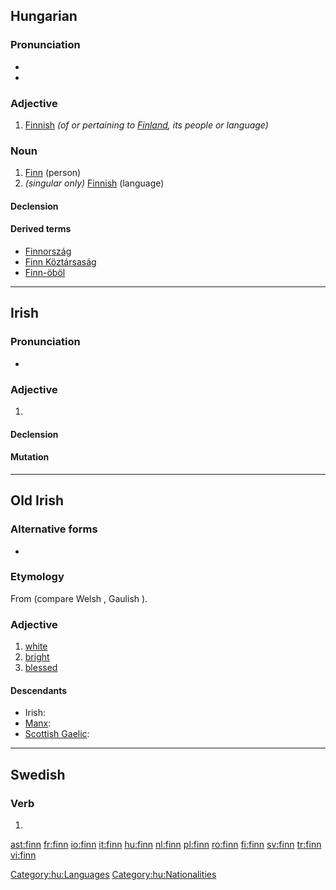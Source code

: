 {{also|Finn|fínn}}
==Hungarian==

===Pronunciation===
* {{IPA|/ˈfinː/|lang=hu}}
* {{hyphenation|finn}}

===Adjective===
{{hu-adj|-}}

# [[Finnish]] ''(of or pertaining to [[Finland]], its people or language)''

===Noun===
{{hu-noun|ek}}

# [[Finn]] (person)
# ''(singular only)'' [[Finnish]] (language)

====Declension====
{{hu-decl-ek|fi|nn}}{{hu-pos-etek|finn|j|jei}}

====Derived terms====
* [[Finnország]]
* [[Finn Köztársaság]]
* [[Finn-öböl]]

[[Category:hu:Languages]]
[[Category:hu:Nationalities]]

----

==Irish==

===Pronunciation===
* {{IPA|[fʲiːɲ]|lang=ga}}

===Adjective===
{{head|ga|adjective form}}

# {{form of|genitive singular masculine form|fionn|lang=ga}}

====Declension====
{{ga-adj-1|f|ionn|inn}}

====Mutation====
{{ga mut cons|f|inn}}

----

==Old Irish==

===Alternative forms===
* {{l|sga|find}}

===Etymology===
From {{proto|Celtic|windo-|white|lang=sga}} (compare Welsh {{term|gwyn|lang=cy}}, Gaulish {{term|vindos|lang=cel-gau}}).

===Adjective===
{{head|sga|adjective}}

# [[white]]
# [[bright]]
# [[blessed]]

====Descendants====
* Irish: {{l|ga|fionn}}
* [[Manx]]: {{l|gv|fynn}}
* [[Scottish Gaelic]]: {{l|gd|fionn}}

----

==Swedish==

===Verb===
{{head|sv|verb form}}

# {{sv-verb-form-imp|finna}}

[[ast:finn]]
[[fr:finn]]
[[io:finn]]
[[it:finn]]
[[hu:finn]]
[[nl:finn]]
[[pl:finn]]
[[ro:finn]]
[[fi:finn]]
[[sv:finn]]
[[tr:finn]]
[[vi:finn]]